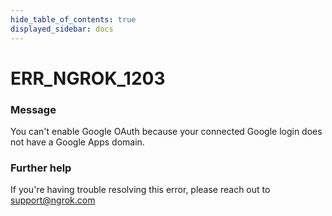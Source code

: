 ```yaml
---
hide_table_of_contents: true
displayed_sidebar: docs
---
```



# ERR_NGROK_1203

### Message

You can't enable Google OAuth because your connected Google login does not have a Google Apps domain.

<ErrorDetails error="err_ngrok_1203" />

### Further help

If you're having trouble resolving this error, please reach out to [support@ngrok.com](mailto:support@ngrok.com?subject=Help%20with%20ERR_NGROK_1203)
